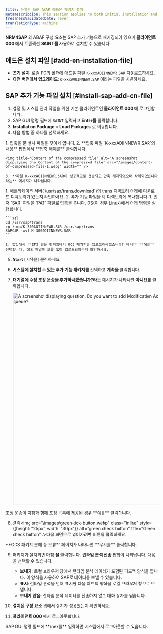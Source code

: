 ```yaml
---
title: 뉴렐릭 SAP ABAP 애드온 패키지 설치
metaDescription: This section applies to both initial installation and upgrade installation.
freshnessValidatedDate: never
translationType: machine
---
```


**NRM4SAP** 의 ABAP 구성 요소는 SAP 추가 기능으로 패키징되어 있으며 **클라이언트 000** 에서 트랜잭션 **SAINT를** 사용하여 설치할 수 있습니다.

## 애드온 설치 파일 [#add-on-installation-file]

* **초기 설치**: 로컬 PC의 폴더에 애드온 파일 `K-xxxAOIINNEWR.SAR` 다운로드하세요.
* **이전 버전에서 업그레이드**: `K-xxxAOUINNEWR.SAP` 이라는 파일을 사용하세요.

## SAP 추가 기능 파일 설치 [#install-sap-add-on-file]

1. 설정 및 시스템 관리 작업을 위한 기본 클라이언트인 **클라이언트 000** 에 로그인합니다.
2. SAP GUI 명령 필드에 `SAINT` 입력하고 **Enter를** 클릭합니다.
3. **Installation Package** &gt; **Load Packages** 로 이동합니다.
4. 다음 방법 중 하나를 선택하세요.

<CollapserGroup>
  <Collapser id="sar-archive-from-frontend" title="프런트엔드의 SAR 아카이브">
    1. 압축을 푼 설치 파일을 찾아서 엽니다.
    2. **압축 파일 `K-xxxAOIINNEWR.SAR`의 내용** 팝업에서 **압축 해제를** 클릭합니다.

    <img title="Content of the compressed file" alt="A screenshot displaying the Content of the compressed file" src="/images/content-of-compressed-file-1.webp" width="" />

    3. **파일 K-xxxAOIINNEWR.SAR이 성공적으로 전송되고 압축 해제되었으며 삭제되었습니다라는** 메시지가 나타납니다.
  </Collapser>
</CollapserGroup>

<CollapserGroup>
  <Collapser id="sar-archive-from-application-server" title="애플리케이션 서버의 SAR 아카이브">
    1. 애플리케이션 서버(`/usr/sap/trans/download`)의 trans 디렉토리 아래에 다운로드 디렉토리가 있는지 확인하세요.
    2. 추가 기능 파일을 이 디렉토리에 복사합니다.
  </Collapser>
</CollapserGroup>

<CollapserGroup>
  <Collapser id="eps-files-from-application-server" title="애플리케이션 서버의 EPS 파일">
    1. 먼저 `SAR` 파일을 `PAT` 파일로 압축을 풉니다. OS(이 경우 Linux)에서 아래 명령을 실행합니다.

    ```sql
    cd /usr/sap/trans
    cp /tmp/K-300AOIINNEWR.SAR /usr/sap/trans
    SAPCAR -xvf K-300AOIINNEWR.SAR
    ```

    2. 팝업에서 **EPS 받은 편지함에서 OCS 패키지를 업로드하시겠습니까? 에서** **예를** 선택합니다. OCS 파일이 오류 없이 업로드되었는지 확인하세요.
  </Collapser>
</CollapserGroup>

5. **Start** \[시작을] 클릭하세요.

6. **시스템에 설치할 수 있는 추가 기능 패키지를** 선택하고 **계속을** 클릭합니다.

7. **대기열에 수정 조정 운송을 추가하시겠습니까?라는** 메시지가 나타나면 **아니요를** 클릭합니다.

   <img title="Do you want to add Modification Adjustment Transports to the queue?, Click No" alt="A screenshot displaying question, Do you want to add Modification Adjustment Transports to the queue?" src="/images/modify-adjustement-transports.webp" width="700" />

<Callout variant="important">
  조정 운송이 지침과 함께 포장 목록에 제공된 경우 **예를** 클릭합니다.
</Callout>

8. 클릭<img src="/images/green-tick-button.webp" class="inline" style={{height: "25px", width: "30px"}} alt="green check button" title="Green check button" />다음 화면으로 넘어가려면 버튼을 클릭하세요.

<Callout variant="important">
  **OCS 패키지 분해 중 오류** 페이지가 나타나면 **무시를** 클릭합니다.
</Callout>

9. 패키지가 설치되면 마침 **을** 클릭합니다. **런타임 분석 전송** 팝업이 나타납니다. 다음을 선택할 수 있습니다.

   * **보내기**: 로컬 브라우저 창에서 런타임 분석 데이터가 포함된 피드백 양식을 엽니다. 이 양식을 사용하여 SAP로 데이터를 보낼 수 있습니다.
   * **표시**: 런타임 분석을 먼저 표시한 다음 피드백 양식을 로컬 브라우저 창으로 보냅니다.
   * **보내지 않음**: 런타임 분석 데이터를 전송하지 않고 대화 상자를 닫습니다.

10. **설치된 구성 요소** 탭에서 설치가 성공했는지 확인하세요.

11. **클라이언트 000** 에서 로그아웃합니다.

<Callout variant="tip">
  SAP GUI 명령 필드에 **/nex를** 입력하면 시스템에서 로그아웃할 수 있습니다.
</Callout>